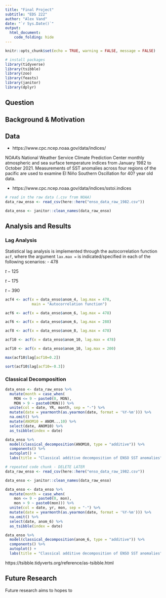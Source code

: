 ```yaml
---
title: "Final Project"
subtitle: "EDS 222"
author: "Alex Vand"
date: "`r Sys.Date()`"
output:
  html_document:
    code_folding: hide
---
```


```r
knitr::opts_chunk$set(echo = TRUE, warning = FALSE, message = FALSE)
```


```r
# install packages
library(tidyverse)
library(tsibble)
library(zoo)
library(feasts)
library(janitor)
library(dplyr)
```

## Question

## Background & Motivation

## Data


- https://www.cpc.ncep.noaa.gov/data/indices/

NOAA's National Weather Service Climate Prediction Center monthly atmospheric and sea surface temperature indices from January 1982 to October 2021. Measurements of SST anomalies across four regions of the pacific are used to examine El Niño Southern Oscillation for 40? year old data.

- https://www.cpc.ncep.noaa.gov/data/indices/sstoi.indices

```r
# read in the raw data (.csv from NOAA)
data_raw_enso <- read_csv(here::here("enso_data_raw_1982.csv"))

data_enso <- janitor::clean_names(data_raw_enso)
```
## Analysis and Results

### Lag Analysis

Statistical lag analysis is implemented through the autocorrelation function `acf`, where the argument `lax.max = ` is indicated/specified in each of the following scenarios:
- 478

$t-125$

$t-175$

$t-390$

```r
acf4 <- acf(x = data_enso$anom_4, lag.max = 478,
            main = "Autocorrelation function")
```



```r
acf6 <- acf(x = data_enso$anom_6, lag.max = 478)
```


```r
acf6 <- acf(x = data_enso$anom_6, lag.max = 288)
```


```r
acf8 <- acf(x = data_enso$anom_8, lag.max = 478)
```



```r
acf10 <- acf(x = data_enso$anom_10, lag.max = 478)
```



```r
acf10 <- acf(x = data_enso$anom_10, lag.max = 200)
```



```r
max(acf10$lag[acf10=0.2])

sort(acf10$lag[acf10=-0.3])
```


### Classical Decomposition

```r
data_enso <- data_raw_enso %>% 
  mutate(month = case_when(
    MON <= 9 ~ paste0(0, MON),
    MON > 9 ~ paste0(MON))) %>%
  unite(col = date, YR, month, sep = "-") %>% 
  mutate(date = yearmonth(as.yearmon(date, format = '%Y-%m'))) %>%
  na.omit() %>%
  mutate(ANOM10 = ANOM...10) %>% 
  select(date, ANOM10) %>% 
  as_tsibble(index = date)
```

```r
data_enso %>%
  model(classical_decomposition(ANOM10, type = "additive")) %>%
  components() %>%
  autoplot() +
  labs(title = "Classical additive decomposition of ENSO SST anomalies")
```


```r
# repeated code chunk - DELETE LATER
data_raw_enso <- read_csv(here::here("enso_data_raw_1982.csv"))

data_enso <- janitor::clean_names(data_raw_enso)
```

```r
data_enso <- data_enso %>% 
  mutate(month = case_when(
    mon <= 9 ~ paste0(0, mon),
    mon > 9 ~ paste0(mon))) %>%
  unite(col = date, yr, mon, sep = "-") %>% 
  mutate(date = yearmonth(as.yearmon(date, format = '%Y-%m'))) %>%
  na.omit() %>%
  select(date, anom_6) %>% 
  as_tsibble(index = date)
```

```r
data_enso %>%
  model(classical_decomposition(anom_6, type = "additive")) %>%
  components() %>%
  autoplot() +
  labs(title = "Classical additive decomposition of ENSO SST anomalies")
```

https://tsibble.tidyverts.org/reference/as-tsibble.html


## Future Research
Future research aims to hopes to 



